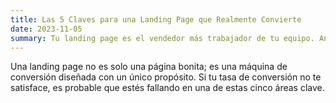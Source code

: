 ```yaml
---
title: Las 5 Claves para una Landing Page que Realmente Convierte
date: 2023-11-05
summary: Tu landing page es el vendedor más trabajador de tu equipo. Analizamos los 5 elementos cruciales que diferencian una página que solo informa de una que genera ventas.
---
```


Una landing page no es solo una página bonita; es una máquina de conversión diseñada con un único propósito. Si tu tasa de conversión no te satisface, es probable que estés fallando en una de estas cinco áreas clave.



